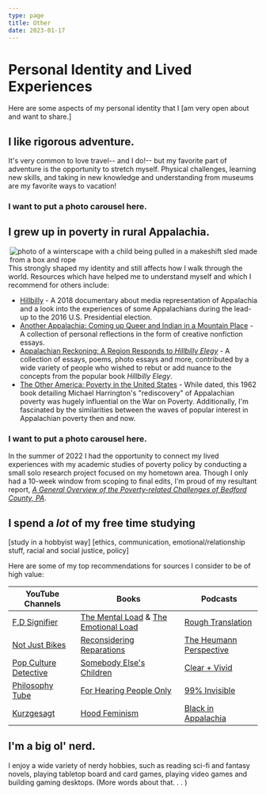 ```yaml
---
type: page
title: Other 
date: 2023-01-17
---
```



# Personal Identity and Lived Experiences

Here are some aspects of my personal identity that I [am very open about and want to share.]

## I like rigorous adventure.

It's very common to love travel-- and I do!-- but my favorite part of adventure is the opportunity to stretch myself.
Physical challenges, learning new skills, and taking in new knowledge and understanding from museums are my favorite ways to vacation!

### I want to put a photo carousel here.

## I grew up in poverty in rural Appalachia.
<Image
  src="/images/maddibox.png"
  alt="photo of a winterscape with a child being pulled in a makeshift sled made from a box and rope"
  width={100} height={673}
  align="right"
/>
This strongly shaped my identity and still affects how I walk through the world. Resources which have
helped me to understand myself and which I recommend for others include:
- [Hillbilly](https://www.rogerebert.com/reviews/hillbilly-2018) \- A 2018 documentary about media representation of Appalachia and a look into the
experiences of some Appalachians during the lead-up to the 2016 U.S. Presidential election.
- [Another Appalachia: Coming up Queer and Indian in a Mountain Place](https://wvupressonline.com/another-appalachia) \- A collection of personal
reflections in the form of creative nonfiction essays.
- [Appalachian Reckoning: A Region Responds to _Hillbilly Elegy_](https://wvupressonline.com/node/774) \- A collection of essays, poems, photo
essays and more, contributed by a wide variety of people who wished to rebut or add nuance to the concepts from the popular book _Hillbilly Elegy_. 
- [The Other America: Poverty in the United States]() \- While dated, this 1962 book detailing Michael Harrington's "rediscovery" of Appalachian
poverty was hugely influential on the War on Poverty. Additionally, I'm fascinated by the similarities between the waves of
popular interest in Appalachian poverty then and now.

### I want to put a photo carousel here.

In the summer of 2022 I had the opportunity to connect my lived experiences with my academic studies of poverty policy by conducting a small solo
research project focused on my hometown area. Though I only had a 10-week window from scoping to final edits, I'm proud of my resultant report,
[_A General Overview of the Poverty-related Challenges of Bedford County, PA_](public/files/bedford_report.pdf).

## I spend a _lot_ of my free time studying
[study in a hobbyist way] [ethics, communication, emotional/relationship stuff, racial and social justice, policy]

Here are some of my top recommendations for sources I consider to be of high value:

|   **YouTube Channels**   | **Books**                              | **Podcasts**                 |
| ------------------------ | -------------------------------------- |----------------------------- |
| [F.D Signifier](https://www.youtube.com/@FDSignifire)            | [The Mental Load](https://www.goodreads.com/en/book/show/39196352) & [The Emotional Load](https://www.goodreads.com/book/show/43818934-the-emotional-load)   | [Rough Translation](https://www.npr.org/podcasts/510324/rough-translation)            |
| [Not Just Bikes](https://www.youtube.com/@NotJustBikes)           | [Reconsidering Reparations](https://www.goodreads.com/book/show/58733928-reconsidering-reparations)              | [The Heumann Perspective](https://judithheumann.com/heumann-perspective/)      |
| [Pop Culture Detective](https://www.youtube.com/results?search_query=pop+culture+detective)    | [Somebody Else's Children](https://www.goodreads.com/book/show/169967.Somebody_Else_s_Children)               | [Clear + Vivid](https://podcasts.apple.com/us/podcast/clear-vivid-with-alan-alda/id1400082430)                |
| [Philosophy Tube](https://www.youtube.com/@PhilosophyTube)         | [For Hearing People Only](https://www.goodreads.com/book/show/694750.For_Hearing_People_Only)                | [99% Invisible](https://99percentinvisible.org/)                |
| [Kurzgesagt](https://www.youtube.com/@kurzgesagt)               | [Hood Feminism](https://www.goodreads.com/book/show/36687229-hood-feminism)                          | [Black in Appalachia](https://www.blackinappalachia.org/podcast)          |

## I'm a big ol' nerd.

I enjoy a wide variety of nerdy hobbies, such as reading sci-fi and fantasy novels, playing tabletop board and card games, playing video games and building gaming desktops.
(More words about that. . . )

